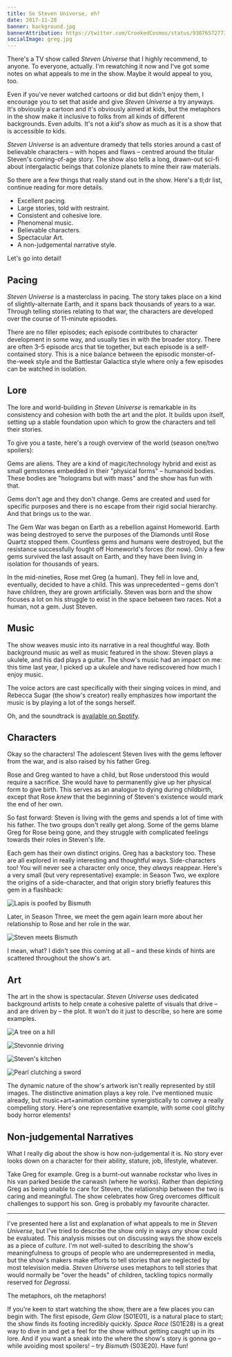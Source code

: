 ```yaml
---
title: So Steven Universe, eh?
date: 2017-11-28
banner: background.jpg
bannerAttribution: https://twitter.com/CrookedCosmos/status/930765727736451072
socialImage: greg.jpg
---
```


There's a TV show called _Steven Universe_ that I highly recommend, to anyone. To everyone, actually. I'm rewatching it now and I've got some notes on what appeals to me in the show. Maybe it would appeal to you, too.

<Tweet tweetID="925891391737143296" />

Even if you've never watched cartoons or did but didn't enjoy them, I encourage you to set that aside and give _Steven Universe_ a try anyways. It's obviously a cartoon and it's obviously aimed at kids, but the metaphors in the show make it inclusive to folks from all kinds of different backgrounds. Even adults. It's not a _kid's show_ as much as it is a show that is accessible _to_ kids.

_Steven Universe_ is an adventure dramedy that tells stories around a cast of believable characters – with hopes and flaws – centred around the titular Steven's coming-of-age story. The show also tells a long, drawn-out sci-fi about intergalactic beings that colonize planets to mine their raw materials.

So there are a few things that really stand out in the show. Here's a tl;dr list, continue reading for more details.

- Excellent pacing.
- Large stories, told with restraint.
- Consistent and cohesive lore.
- Phenomenal music.
- Believable characters.
- Spectacular Art.
- A non-judgemental narrative style.

Let's go into detail!

## Pacing

_Steven Universe_ is a masterclass in pacing. The story takes place on a kind of slightly-alternate Earth, and it spans back thousands of years to a war. Through telling stories relating to that war, the characters are developed over the course of 11-minute episodes.

There are no filler episodes; each episode contributes to character development in some way, and usually ties in with the broader story. There are often 3–5 episode arcs that tie together, but each episode is a self-contained story. This is a nice balance between the episodic monster-of-the-week style and the Battlestar Galactica style where only a few episodes can be watched in isolation.

## Lore

The lore and world-building in _Steven Universe_ is remarkable in its consistency and cohesion with both the art and the plot. It builds upon itself, setting up a stable foundation upon which to grow the characters and tell their stories.

To give you a taste, here's a rough overview of the world (season one/two spoilers):

Gems are aliens. They are a kind of magic/technology hybrid and exist as small gemstones embedded in their "physical forms" – humanoid bodies. These bodies are "holograms but with mass" and the show has fun with that.

Gems don't age and they don't change. Gems are created and used for specific purposes and there is no escape from their rigid social hierarchy. And that brings us to the war.

The Gem War was began on Earth as a rebellion against Homeworld. Earth was being destroyed to serve the purposes of the Diamonds until Rose Quartz stopped them. Countless gems and humans were destroyed, but the resistance successfully fought off Homeworld's forces (for now). Only a few gems survived the last assault on Earth, and they have been living in isolation for thousands of years.

In the mid-nineties, Rose met Greg (a human). They fell in love and, eventually, decided to have a child. This was unprecedented – gems don't have children, they are grown artificially. Steven was born and the show focuses a lot on his struggle to exist in the space between two races. Not a human, not a gem. Just Steven.

## Music

The show weaves music into its narrative in a real thoughtful way. Both background music as well as music featured in the show: Steven plays a ukulele, and his dad plays a guitar. The show's music had an impact on me: this time last year, I picked up a ukulele and have rediscovered how much I enjoy music.

The voice actors are cast specifically with their singing voices in mind, and Rebecca Sugar (the show's creator) really emphasizes how important the music is by playing a lot of the songs herself.

<YouTube videoID="usXTGY4anrQ" />

Oh, and the soundtrack is [available on Spotify](https://open.spotify.com/album/3fNVnjSRQ3oW4PUIKvrThu).

## Characters

Okay so the characters! The adolescent Steven lives with the gems leftover from the war, and is also raised by his father Greg.

Rose and Greg wanted to have a child, but Rose understood this would require a sacrifice. She would have to permanently give up her physical form to give birth. This serves as an analogue to dying during childbirth, except that Rose _knew_ that the beginning of Steven's existence would mark the end of her own.

So fast forward: Steven is living with the gems and spends a lot of time with his father. The two groups don't really get along. Some of the gems blame Greg for Rose being gone, and they struggle with complicated feelings towards their roles in Steven's life.

Each gem has their own distinct origins. Greg has a backstory too. These are all explored in really interesting and thoughtful ways. Side-characters too! You will never see a character only once, they _always_ reappear. Here's a very small (but very representative) example: in Season Two, we explore the origins of a side-character, and that origin story briefly features this gem in a flashback:

<Wide>

![Lapis is poofed by Bismuth](lapis.jpg)

</Wide>

Later, in Season Three, we meet the gem again learn more about her relationship to Rose and her role in the war.

<Wide>

![Steven meets Bismuth](bismuth.jpg)

</Wide>

I mean, what? I didn't see this coming at all – and these kinds of hints are scattered throughout the show's art.

## Art

The art in the show is spectacular. _Steven Universe_ uses dedicated background artists to help create a cohesive palette of visuals that drive – and are driven by – the plot. It won't do it just to describe, so here are some examples.

<Wide>

![A tree on a hill](tree.jpg)

![Stevonnie driving](car.jpg)

![Steven's kitchen](house.jpg)

![Pearl clutching a sword](pearl.jpg)

</Wide>

The dynamic nature of the show's artwork isn't really represented by still images. The distinctive animation plays a key role. I've mentioned music already, but music+art+animation combine synergistically to convey a really compelling story. Here's one representative example, with some cool glitchy body horror elements!

<YouTube videoID="Iqp0jlXkNQk" />

## Non-judgemental Narratives

What I really dig about the show is how non-judgemental it is. No story ever looks down on a character for their ability, stature, job, lifestyle, whatever.

Take Greg for example. Greg is a burnt-out wannabe rockstar who lives in his van parked beside the carwash (where he works). Rather than depicting Greg as being unable to care for Steven, the relationship between the two is caring and meaningful. The show celebrates how Greg overcomes difficult challenges to support his son. Greg is probably my favourite character.

---

I've presented here a list and explanation of what appeals to me in _Steven Universe_, but I've tried to describe the show only in ways _any_ show could be evaluated. This analysis misses out on discussing ways the show excels as a piece of _culture_. I'm not well-suited to describing the show's meaningfulness to groups of people who are underrepresented in media, but the show's makers make efforts to tell stories that are neglected by most television media. _Steven Universe_ uses metaphors to tell stories that would normally be "over the heads" of children, tackling topics normally reserved for _Degrassi_.

The metaphors, oh the metaphors!

If you're keen to start watching the show, there are a few places you can begin with. The first episode, _Gem Glow_ (S01E01), is a natural place to start; the show finds its footing incredibly quickly. _Space Race_ (S01E28) is a great way to dive in and get a feel for the show without getting caught up in its lore. And if you want a sneak into the where the show's story is gonna go – while avoiding most spoilers! – try _Bismuth_ (S03E20). Have fun!
